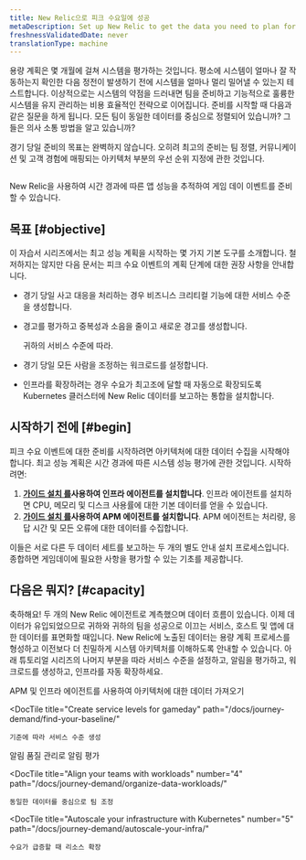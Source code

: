 ```yaml
---
title: New Relic으로 피크 수요일에 성공
metaDescription: Set up New Relic to get the data you need to plan for a peak demand event.
freshnessValidatedDate: never
translationType: machine
---
```



용량 계획은 몇 개월에 걸쳐 시스템을 평가하는 것입니다. 평소에 시스템이 얼마나 잘 작동하는지 확인한 다음 정전이 발생하기 전에 시스템을 얼마나 멀리 밀어낼 수 있는지 테스트합니다. 이상적으로는 시스템의 약점을 드러내면 팀을 준비하고 기능적으로 훌륭한 시스템을 유지 관리하는 비용 효율적인 전략으로 이어집니다. 준비를 시작할 때 다음과 같은 질문을 하게 됩니다. 모든 팀이 동일한 데이터를 중심으로 정렬되어 있습니까? 그들은 의사 소통 방법을 알고 있습니까?

경기 당일 준비의 목표는 완벽하지 않습니다. 오히려 최고의 준비는 팀 정렬, 커뮤니케이션 및 고객 경험에 매핑되는 아키텍처 부분의 우선 순위 지정에 관한 것입니다.

<img
  title="Peak readiness dashboard"
  alt=""
  src={peakReadinessDashboardPeakReadinessDashboard}
/>

<figcaption>
  New Relic을 사용하여 시간 경과에 따른 앱 성능을 추적하여 게임 데이 이벤트를 준비할 수 있습니다.
</figcaption>

## 목표 [#objective]

이 자습서 시리즈에서는 최고 성능 계획을 시작하는 몇 가지 기본 도구를 소개합니다. 철저하지는 않지만 다음 문서는 피크 수요 이벤트의 계획 단계에 대한 권장 사항을 안내합니다.

* 경기 당일 사고 대응을 처리하는 경우 비즈니스 크리티컬 기능에 대한 서비스 수준을 생성합니다.

* 경고를 평가하고 중복성과 소음을 줄이고 새로운 경고를 생성합니다.

  <InlinePopover type="alerts"/>

  귀하의 서비스 수준에 따라.

* 경기 당일 모든 사람을 조정하는 워크로드를 설정합니다.

* 인프라를 확장하려는 경우 수요가 최고조에 달할 때 자동으로 확장되도록 Kubernetes 클러스터에 New Relic 데이터를 보고하는 통합을 설치합니다.

## 시작하기 전에 [#begin]

피크 수요 이벤트에 대한 준비를 시작하려면 아키텍처에 대한 데이터 수집을 시작해야 합니다. 최고 성능 계획은 시간 경과에 따른 시스템 성능 평가에 관한 것입니다. 시작하려면:

1. **[가이드 설치 를](https://one.newrelic.com/nr1-core?state=3a7ae2fd-163d-77a7-9372-b4764acf286e)사용하여 인프라 에이전트를 설치합니다**. 인프라 에이전트를 설치하면 CPU, 메모리 및 디스크 사용률에 대한 기본 데이터를 얻을 수 있습니다.
2. **[가이드 설치 를](https://one.newrelic.com/nr1-core?state=b3815b2d-8711-4418-335b-a9cac0468fe3)사용하여 APM 에이전트를 설치합니다**. APM 에이전트는 처리량, 응답 시간 및 모든 오류에 대한 데이터를 수집합니다.

이들은 서로 다른 두 데이터 세트를 보고하는 두 개의 별도 안내 설치 프로세스입니다. 종합하면 게임데이에 필요한 사항을 평가할 수 있는 기초를 제공합니다.

## 다음은 뭐지? [#capacity]

축하해요! 두 개의 New Relic 에이전트로 계측했으며 데이터 흐름이 있습니다. 이제 데이터가 유입되었으므로 귀하와 귀하의 팀을 성공으로 이끄는 서비스, 호스트 및 앱에 대한 데이터를 표면화할 때입니다. New Relic에 노출된 데이터는 용량 계획 프로세스를 형성하고 이전보다 더 친밀하게 시스템 아키텍처를 이해하도록 안내할 수 있습니다. 아래 튜토리얼 시리즈의 나머지 부분을 따라 서비스 수준을 설정하고, 알림을 평가하고, 워크로드를 생성하고, 인프라를 자동 확장하세요.

<DocTiles numbered>
  <DocTile
    title="Get started"
    path="/docs/journey-demand/get-started"
    label={{text: "You are here", color: "orange"}}
  >
    APM 및 인프라 에이전트를 사용하여 아키텍처에 대한 데이터 가져오기
  </DocTile>

  <DocTile
    title="Create service levels for gameday"
    path="/docs/journey-demand/find-your-baseline/"
  >
    기준에 따라 서비스 수준 생성
  </DocTile>
</DocTiles>

<DocTiles>
  <DocTile
    title="Reduce noise with quality alerts"
    number="3"
    path="/docs/journey-demand/create-quality-alerts/"
  >
    알림 품질 관리로 알림 평가
  </DocTile>

  <DocTile
    title="Align your teams with workloads"
    number="4"
    path="/docs/journey-demand/organize-data-workloads/"
  >
    동일한 데이터를 중심으로 팀 조정
  </DocTile>

  <DocTile
    title="Autoscale your infrastructure with Kubernetes"
    number="5"
    path="/docs/journey-demand/autoscale-your-infra/"
  >
    수요가 급증할 때 리소스 확장
  </DocTile>
</DocTiles>